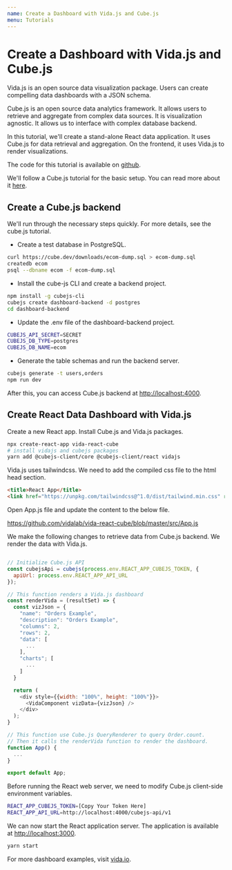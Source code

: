 ```yaml
---
name: Create a Dashboard with Vida.js and Cube.js
menu: Tutorials
---
```


# Create a Dashboard with Vida.js and Cube.js

Vida.js is an open source data visualization package. Users can create compelling data dashboards with a JSON schema.

Cube.js is an open source data analytics framework. It allows users to retrieve and aggregate from complex data sources. It is visualization agnostic. It allows us to interface with complex database backend.

In this tutorial, we'll create a stand-alone React data application. It uses Cube.js for data retrieval and aggregation. On the frontend, it uses Vida.js to render visualizations.

The code for this tutorial is available on [github](https://github.com/vidalab/vida-react-cube).

We'll follow a Cube.js tutorial for the basic setup. You can read more about it [here](https://cube.dev/blog/cubejs-open-source-dashboard-framework-ultimate-guide/).

## Create a Cube.js backend

We'll run through the necessary steps quickly. For more details, see the cube.js tutorial.

- Create a test database in PostgreSQL.

```bash
curl https://cube.dev/downloads/ecom-dump.sql > ecom-dump.sql
createdb ecom
psql --dbname ecom -f ecom-dump.sql
```

- Install the cube-js CLI and create a backend project.

```bash
npm install -g cubejs-cli
cubejs create dashboard-backend -d postgres
cd dashboard-backend
```

- Update the .env file of the dashboard-backend project.

```bash
CUBEJS_API_SECRET=SECRET
CUBEJS_DB_TYPE=postgres
CUBEJS_DB_NAME=ecom
```

- Generate the table schemas and run the backend server.

```bash
cubejs generate -t users,orders
npm run dev
```

After this, you can access Cube.js backend at [http://localhost:4000](http://localhost:4000).

## Create React Data Dashboard with Vida.js

Create a new React app. Install Cube.js and Vida.js packages.

```bash
npx create-react-app vida-react-cube
# install vidajs and cubejs packages
yarn add @cubejs-client/core @cubejs-client/react vidajs
```

Vida.js uses tailwindcss. We need to add the compiled css file to the html head section.

```html
<title>React App</title>
<link href="https://unpkg.com/tailwindcss@^1.0/dist/tailwind.min.css" rel="stylesheet">
```

Open App.js file and update the content to the below file.

https://github.com/vidalab/vida-react-cube/blob/master/src/App.js

We make the following changes to retrieve data from Cube.js backend. We render the data with Vida.js.

```javascript

// Initialize Cube.js API
const cubejsApi = cubejs(process.env.REACT_APP_CUBEJS_TOKEN, {
  apiUrl: process.env.REACT_APP_API_URL
});

// This function renders a Vida.js dashboard
const renderVida = (resultSet) => {
  const vizJson = {
    "name": "Orders Example",
    "description": "Orders Example",
    "columns": 2,
    "rows": 2,
    "data": [
      ...
    ],
    "charts"; [
      ...
    ]
  }

  return (
    <div style={{width: "100%", height: "100%"}}>
      <VidaComponent vizData={vizJson} />
    </div>
  );
}

// This function use Cube.js QueryRenderer to query Order.count.
// Then it calls the renderVida function to render the dashboard.
function App() {
  ...
}

export default App;
```

Before running the React web server, we need to modify Cube.js client-side environment variables.

```bash
REACT_APP_CUBEJS_TOKEN=[Copy Your Token Here]
REACT_APP_API_URL=http://localhost:4000/cubejs-api/v1
```

We can now start the React application server. The application is available at [http://localhost:3000](http://localhost:3000).

```bash
yarn start
```

For more dashboard examples, visit [vida.io](https://vida.io).